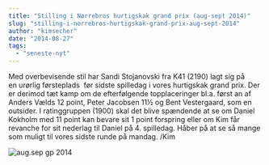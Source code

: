 ```yaml
---
title: "Stilling i Nørrebros hurtigskak grand prix (aug-sept 2014)"
slug: "stilling-i-norrebros-hurtigskak-grand-prix-aug-sept-2014"
author: "kimsecher"
date: "2014-08-27"
tags: 
  - "seneste-nyt"
---
```


Med overbevisende stil har Sandi Stojanovski fra K41 (2190) lagt sig på en urørlig førsteplads  før sidste spilledag i vores hurtigskak grand prix. Der er derimod tæt kamp om de efterfølgende topplaceringer bl.a. først an af Anders Vælds 12 point, Peter Jacobsen 11½ og Bent Vestergaard, som en outsider. I ratinggruppen (1900) skal det blive spændende at se om Daniel Kokholm med 11 point kan bevare sit 1 point forspring eller om Kim får revanche for sit nederlag til Daniel på 4. spilledag. Håber på at se så mange som muligt til vores sidste runde på mandag. /Kim

![aug.sep gp 2014](/images/aug.sep-gp-2014.png)
